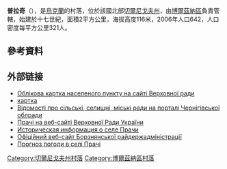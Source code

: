 {{coord|51|22|13|N|32|26|17|E|scale:100000|display=title}}

'''普拉奇'''（{{lang-uk|Прачі}}），是[[烏克蘭|烏克蘭]]的村落，位於該國北部[[切爾尼戈夫州|切爾尼戈夫州]]，由[[博爾茲納區|博爾茲納區]]負責管轄，始建於十七世紀，面積2平方公里，海拔高度116米，2006年人口642，人口密度每平方公里321人。

==參考資料==
{{reflist}}

==外部链接==
* [http://gska2.rada.gov.ua/pls/z7502/A005?rdat1=07.01.2010&rf7571=39731 Облікова картка населеного пункту на сайті Верховної ради ]{{dead link|date=2018年3月 |bot=InternetArchiveBot |fix-attempted=yes }}
* [http://gska2.rada.gov.ua/pls/z7502/A005?rdat1=07.01.2010&rf7571=39731 картка]{{dead link|date=2018年3月 |bot=InternetArchiveBot |fix-attempted=yes }}
* [http://chernihiv-oblrada.gov.ua/usr_files/ter_admin_usrriy/borzn_rayon/mists_samovr.htm Відомості про сільські, селищні, міські ради на порталі Чернігівської облради] {{Wayback|url=http://chernihiv-oblrada.gov.ua/usr_files/ter_admin_usrriy/borzn_rayon/mists_samovr.htm |date=20150923203033 }}
* [http://gska2.rada.gov.ua/pls/z7502/A005?rdat1=07.01.2010&rf7571=39731 Прачі на веб-сайті Верховної Ради України]{{dead link|date=2018年3月 |bot=InternetArchiveBot |fix-attempted=yes }}
* [http://www.surnameindex.info/info/chernigov/borzna/prachi/index.html Историческая информация о селе Прачи] {{Wayback|url=http://www.surnameindex.info/info/chernigov/borzna/prachi/index.html |date=20210216040945 }} {{ref-ru}}
* [http://borzadm.cg.gov.ua/ Офіційний веб-сайт Борзнянської райдержадміністрації] {{Wayback|url=http://borzadm.cg.gov.ua/ |date=20140223172758 }}
* [http://weather.in.ua/ua/chernigovskaja/21461 Прогноз погоди в селі Прачі] {{Wayback|url=http://weather.in.ua/ua/chernigovskaja/21461 |date=20111220123643 }}

[[Category:切爾尼戈夫州村落|Category:切爾尼戈夫州村落]]
[[Category:博爾茲納區村落|Category:博爾茲納區村落]]


{{Chernihiv-geo-stub}}